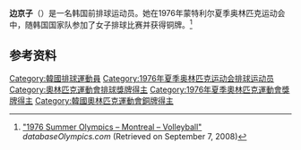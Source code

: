 {{Infobox sportsperson
| name           = 边京子
| birth_date     = {{Birth date and age|1956|1|6}}
|show-medals=yes
|medaltemplates={{MedalSport | 女子[[排球|排球]]}}
{{MedalCountry | {{KOR}} }}
{{MedalCompetition|[[奥林匹克运动会|奥林匹克运动会]]}}
{{MedalBronze | [[1976年夏季奥林匹克运动会|1976年 蒙特利尔]] |[[1976年夏季奧林匹克運動會排球比賽|女子团体]]}}
}}

'''边京子'''（{{bd|1956年|1月6日||}}）是一名韩国前排球运动员。她在1976年蒙特利尔夏季奥林匹克运动会中，随韩国国家队参加了女子排球比赛并获得铜牌。<ref name=db-ol-VOL1964>[http://www.databaseolympics.com/games/gamessport.htm?g=19&sp=VOL "1976 Summer Olympics – Montreal – Volleyball"] {{webarchive|url=https://web.archive.org/web/20150923212948/http://www.databaseolympics.com/games/gamessport.htm?g=19&sp=VOL |date=2015-09-23 }} ''databaseOlympics.com'' (Retrieved on September 7, 2008)</ref>

==参考资料==
{{Reflist}}
{{DEFAULTSORT:Byon Kyung-ja}}
[[Category:韓國排球運動員|Category:韓國排球運動員]]
[[Category:1976年夏季奥林匹克运动会排球运动员|Category:1976年夏季奥林匹克运动会排球运动员]]
[[Category:奧林匹克運動會排球獎牌得主|Category:奧林匹克運動會排球獎牌得主]]
[[Category:1976年夏季奧林匹克運動會獎牌得主|Category:1976年夏季奧林匹克運動會獎牌得主]]
[[Category:韓國奧林匹克運動會銅牌得主|Category:韓國奧林匹克運動會銅牌得主]]
